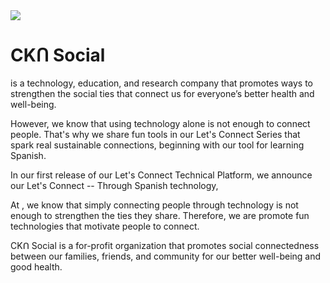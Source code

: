 
<div className="tc">
  <img src="/img/transistor-boy-and-girl-drawing-at-the-childrens-table.png" />
</div>

<h1 className="tc brand-red fz-5-1200 fz-4-800 fz-3-600 fz-5X">CKՈ Social</h1>

<CknSocialTitle /> is a technology, education, and research company that promotes ways to strengthen the social ties that connect us for everyone’s better health and well-being.

However, we know that using technology alone is not enough to connect people. That's why we share fun tools in our Let's Connect Series that spark real sustainable connections, beginning with our tool for learning Spanish.

<MdxEngageSpanish />

<div className="height-20"></div>

<div className="dn">
  In our first release of our Let's Connect Technical Platform, we announce our Let's Connect -- Through Spanish technology,

  At <CknSocialTitle />, we know that simply connecting people through technology is not enough to strengthen the ties they share. Therefore, we are promote fun technologies that motivate people to connect.

  <span className="brand">CK</span>Ո Social is a for-profit organization that promotes social connectedness between our families, friends, and community for our better well-being and good health.
</div>

